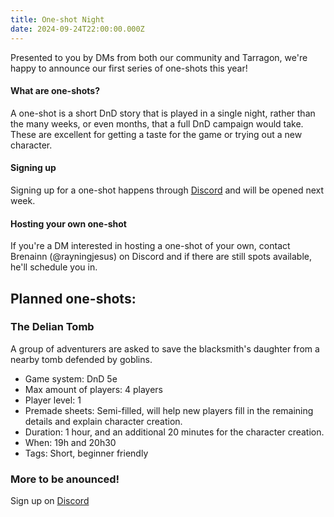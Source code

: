 ```yaml
---
title: One-shot Night
date: 2024-09-24T22:00:00.000Z
---
```


Presented to you by DMs from both our community and Tarragon, we're happy to announce our first series of one-shots this year! 

#### What are one-shots?

A one-shot is a short DnD story that is played in a single night, rather than the many weeks, or even months, that a full DnD campaign would take. These are excellent for getting a taste for the game or trying out a new character.

#### Signing up

Signing up for a one-shot happens through [Discord](https://discord.com/invite/TjDUu2Gkag) and will be opened next week.

#### Hosting your own one-shot

If you're a DM interested in hosting a one-shot of your own, contact Brenainn (@rayningjesus) on Discord and if there are still spots available, he'll schedule you in.

## Planned one-shots:

### The Delian Tomb

A group of adventurers are asked to save the blacksmith's daughter from a nearby tomb defended by goblins.

* Game system: DnD 5e
* Max amount of players: 4 players
* Player level: 1
* Premade sheets: Semi-filled, will help new players fill in the remaining details and explain character creation.
* Duration: 1 hour, and an additional 20 minutes for the character creation.
* When: 19h and 20h30
* Tags: Short, beginner friendly

### More to be anounced!

Sign up on [Discord](https://discord.com/invite/TjDUu2Gkag)

